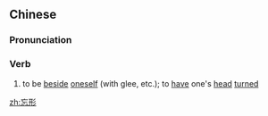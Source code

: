 ==Chinese==
{{zh-forms}}

===Pronunciation===
{{zh-pron
|m=wàngxíng
|c=mong4 jing4
|mn=qz,xm,zz:bōng-hêng
|cat=v
}}

===Verb===
{{zh-verb}}

# to be [[beside]] [[oneself]] (with glee, etc.); to [[have]] one's [[head]] [[turned]]

[[zh:忘形]]